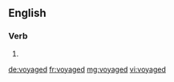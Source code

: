==English==

===Verb===
{{head|en|verb form}}

# {{en-past of|voyage}}

[[de:voyaged]]
[[fr:voyaged]]
[[mg:voyaged]]
[[vi:voyaged]]